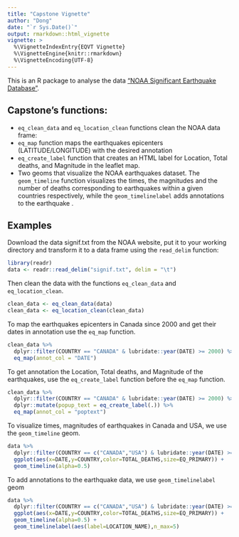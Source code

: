 ```yaml
---
title: "Capstone Vignette"
author: "Dong"
date: "`r Sys.Date()`"
output: rmarkdown::html_vignette
vignette: >
  %\VignetteIndexEntry{EQVT Vignette}
  %\VignetteEngine{knitr::rmarkdown}
  %\VignetteEncoding{UTF-8}
---
```


This is an R package to analyse the data  ["NOAA Significant Earthquake Database"](https://www.ngdc.noaa.gov/nndc/struts/form?t=101650&s=1&d=1).


## Capstone's functions:
  
- `eq_clean_data` and `eq_location_clean` functions clean the NOAA data frame: 
- `eq_map` function maps the earthquakes epicenters (LATITUDE/LONGITUDE) with the desired annotation
- `eq_create_label` function that creates an HTML label for Location, Total deaths, and Magnitude in the leaflet map.
- Two geoms that visualize the NOAA earthquakes dataset. The `geom_timeline` function visualizes the times, the magnitudes and the number of deaths corresponding to earthquakes within a given countries respectively, while the `geom_timelinelabel` adds annotations to the earthquake .
     
## Examples

Download the data signif.txt from the NOAA website, put it to your working directory and transform it to a data frame using the `read_delim` function:
  
```r
library(readr)
data <- readr::read_delim("signif.txt", delim = "\t")
```


Then clean the data with the functions `eq_clean_data` and `eq_location_clean`.

```r
clean_data <- eq_clean_data(data)
clean_data <- eq_location_clean(clean_data)
```

To map the earthquakes epicenters in Canada since 2000 and get their dates in annotation use the `eq_map` function.

```r
clean_data %>%
  dplyr::filter(COUNTRY == "CANADA" & lubridate::year(DATE) >= 2000) %>%
  eq_map(annot_col = "DATE")
```

To get annotation the Location, Total deaths, and Magnitude of the earthquakes, use the `eq_create_label` function before the `eq_map` function.

```r
clean_data %>%
  dplyr::filter(COUNTRY == "CANADA" & lubridate::year(DATE) >= 2000) %>%
  dplyr::mutate(popup_text = eq_create_label(.)) %>%
  eq_map(annot_col = "poptext")
```

To visualize times, magnitudes of earthquakes in Canada and USA, we use the `geom_timeline` geom.

```r
data %>%
  dplyr::filter(COUNTRY == c("CANADA","USA") & lubridate::year(DATE) >= 2010) %>%
  ggplot(aes(x=DATE,y=COUNTRY,color=TOTAL_DEATHS,size=EQ_PRIMARY)) +
  geom_timeline(alpha=0.5) 
```

To add annotations to the earthquake data, we use `geom_timelinelabel` geom 

```r
data %>%
  dplyr::filter(COUNTRY == c("CANADA","USA") & lubridate::year(DATE) >= 2010) %>%
  ggplot(aes(x=DATE,y=COUNTRY,color=TOTAL_DEATHS,size=EQ_PRIMARY)) +
  geom_timeline(alpha=0.5) +
  geom_timelinelabel(aes(label=LOCATION_NAME),n_max=5) 
```

